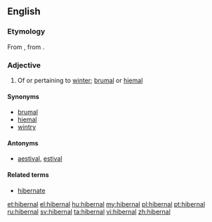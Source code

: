 ==English==
===Etymology===
From {{etyl|la}} {{term|hibernalis|hībernālis|wintry|lang=la}}, from  {{term|hiems||winter|lang=la}}.

===Adjective===
{{en-adj}}

# Of or pertaining to [[winter]]; [[brumal]] or [[hiemal]]

====Synonyms====
* [[brumal]]
* [[hiemal]]
* [[wintry]]

====Antonyms====
* [[aestival]], [[estival]]

====Related terms====
* [[hibernate]]

[[et:hibernal]]
[[el:hibernal]]
[[hu:hibernal]]
[[my:hibernal]]
[[pl:hibernal]]
[[pt:hibernal]]
[[ru:hibernal]]
[[sv:hibernal]]
[[ta:hibernal]]
[[vi:hibernal]]
[[zh:hibernal]]
